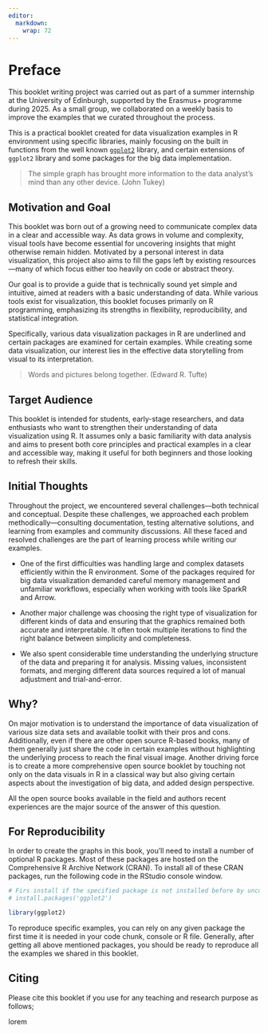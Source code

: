 ```yaml
---
editor: 
  markdown: 
    wrap: 72
---
```


# Preface {.unnumbered}

This booklet writing project was carried out as part of a summer
internship at the University of Edinburgh, supported by the Erasmus+
programme during 2025. As a small group, we collaborated on a weekly
basis to improve the examples that we curated throughout the process.

This is a practical booklet created for data visualization examples in R
environment using specific libraries, mainly focusing on the built in
functions from the well known [`ggplot2`](https://ggplot2.tidyverse.org/)
library, and certain extensions of `ggplot2` library and some packages
for the big data implementation.

> The simple graph has brought more information to the data analyst's mind than any other device. (John Tukey)

## Motivation and Goal

This booklet was born out of a growing need to communicate complex data
in a clear and accessible way. As data grows in volume and complexity,
visual tools have become essential for uncovering insights that might
otherwise remain hidden. Motivated by a personal interest in data
visualization, this project also aims to fill the gaps left by existing
resources---many of which focus either too heavily on code or abstract
theory.

Our goal is to provide a guide that is technically sound yet simple and
intuitive, aimed at readers with a basic understanding of data. While
various tools exist for visualization, this booklet focuses primarily on
R programming, emphasizing its strengths in flexibility,
reproducibility, and statistical integration.

Specifically, various data visualization packages in R are underlined
and certain packages are examined for certain examples. While creating
some data visualization, our interest lies in the effective data
storytelling from visual to its interpretation.

> Words and pictures belong together. (Edward R. Tufte)

## Target Audience

This booklet is intended for students, early-stage researchers, and data enthusiasts who want to strengthen their understanding of data visualization using R. It assumes only a basic familiarity with data analysis and aims to present both core principles and practical examples in a clear and accessible way, making it useful for both beginners and those looking to refresh their skills.

## Initial Thoughts

Throughout the project, we encountered several challenges---both
technical and conceptual. Despite these challenges, we approached each
problem methodically---consulting documentation, testing alternative
solutions, and learning from examples and community discussions. All
these faced and resolved challenges are the part of learning process
while writing our examples.

-   One of the first difficulties was handling large and complex
    datasets efficiently within the R environment. Some of the packages
    required for big data visualization demanded careful memory
    management and unfamiliar workflows, especially when working with
    tools like SparkR and Arrow.

-   Another major challenge was choosing the right type of visualization
    for different kinds of data and ensuring that the graphics remained
    both accurate and interpretable. It often took multiple iterations
    to find the right balance between simplicity and completeness.

-   We also spent considerable time understanding the underlying
    structure of the data and preparing it for analysis. Missing values,
    inconsistent formats, and merging different data sources required a
    lot of manual adjustment and trial-and-error.

## Why?

On major motivation is to understand the importance of data
visualization of various size data sets and available toolkit with their
pros and cons. Additionally, even if there are other open source R-based
books, many of them generally just share the code in certain examples
without highlighting the underlying process to reach the final visual
image. Another driving force is to create a more comprehensive open
source booklet by touching not only on the data visuals in R in a
classical way but also giving certain aspects about the investigation of
big data, and added design perspective.

All the open source books available in the field and authors recent
experiences are the major source of the answer of this question.

## For Reproducibility

In order to create the graphs in this book, you'll need to install a
number of optional R packages. Most of these packages are hosted on the
Comprehensive R Archive Network (CRAN). To install all of these CRAN
packages, run the following code in the RStudio console window.

```r
# Firs install if the specified package is not installed before by uncommenting below
# install.packages('ggplot2')

library(ggplot2)

```

To reproduce specific examples, you can rely on any given package the
first time it is needed in your code chunk, console or R file.
Generally, after getting all above mentioned packages, you should be
ready to reproduce all the examples we shared in this booklet.

## Citing

Please cite this booklet if you use for any teaching and research
purpose as follows;

::: {.callout-note}
lorem
:::

